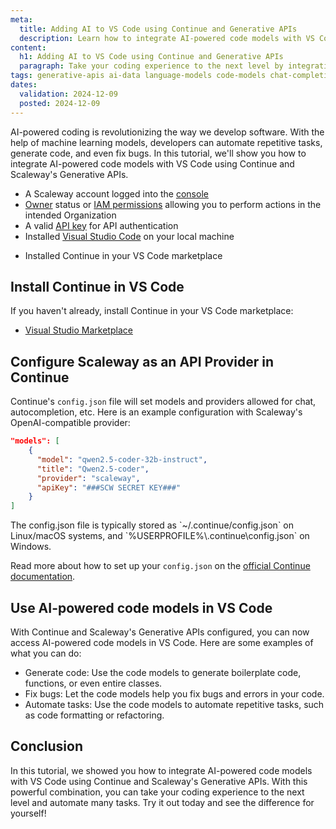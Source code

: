 ```yaml
---
meta:
  title: Adding AI to VS Code using Continue and Generative APIs
  description: Learn how to integrate AI-powered code models with VS Code using Continue and Scaleway's Generative APIs.
content:
  h1: Adding AI to VS Code using Continue and Generative APIs
  paragraph: Take your coding experience to the next level by integrating AI-powered code models with VS Code. With Continue and Scaleway's Generative APIs, you can access powerful code models that can understand, generate, and fix code.
tags: generative-apis ai-data language-models code-models chat-completions-api vs-code continue
dates:
  validation: 2024-12-09
  posted: 2024-12-09
---
```


AI-powered coding is revolutionizing the way we develop software. With the help of machine learning models, developers can automate repetitive tasks, generate code, and even fix bugs. In this tutorial, we'll show you how to integrate AI-powered code models with VS Code using Continue and Scaleway's Generative APIs.

<Macro id="requirements" />

- A Scaleway account logged into the [console](https://console.scaleway.com)
- [Owner](/iam/concepts/#owner) status or [IAM permissions](/iam/concepts/#permission) allowing you to perform actions in the intended Organization
- A valid [API key](/iam/how-to/create-api-keys/) for API authentication
- Installed [Visual Studio Code](https://code.visualstudio.com/) on your local machine
* Installed Continue in your VS Code marketplace

## Install Continue in VS Code
If you haven't already, install Continue in your VS Code marketplace:

* [Visual Studio Marketplace](https://marketplace.visualstudio.com/items?itemName=Continue.continue)

## Configure Scaleway as an API Provider in Continue
Continue's `config.json` file will set models and providers allowed for chat, autocompletion, etc. Here is an example configuration with Scaleway's OpenAI-compatible provider:
```json
"models": [
    {
      "model": "qwen2.5-coder-32b-instruct",
      "title": "Qwen2.5-coder",
      "provider": "scaleway",
      "apiKey": "###SCW SECRET KEY###"
    }
]
```
<Message type="tip">
The config.json file is typically stored as `~/.continue/config.json` on Linux/macOS systems, and `%USERPROFILE%\.continue\config.json` on Windows.
</Message>

Read more about how to set up your `config.json` on the [official Continue documentation](https://docs.continue.dev/reference).

## Use AI-powered code models in VS Code
With Continue and Scaleway's Generative APIs configured, you can now access AI-powered code models in VS Code. Here are some examples of what you can do:

* Generate code: Use the code models to generate boilerplate code, functions, or even entire classes.
* Fix bugs: Let the code models help you fix bugs and errors in your code.
* Automate tasks: Use the code models to automate repetitive tasks, such as code formatting or refactoring.

## Conclusion
In this tutorial, we showed you how to integrate AI-powered code models with VS Code using Continue and Scaleway's Generative APIs. With this powerful combination, you can take your coding experience to the next level and automate many tasks. Try it out today and see the difference for yourself!
